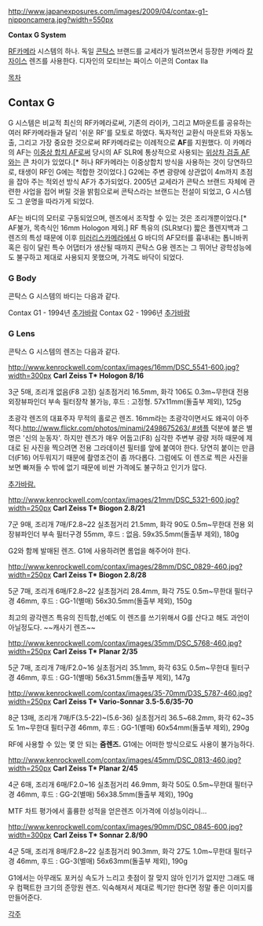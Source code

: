 http://www.japanexposures.com/images/2009/04/contax-g1-nipponcamera.jpg?width=550px

'''Contax G System'''

[[RF카메라]] 시스템의 하나.
독일 [[콘탁스]] 브랜드를 교세라가 빌려쓰면서 등장한 카메라 [[칼 자이스]] 렌즈를 사용한다. 디자인의 모티브는 짜이스 이콘의 Contax IIa

[[목차]]
== Contax G ==
G 시스템은 비교적 최신의 RF카메라로써, 기존의 라이카, 그리고 M마운트를 공유하는 여러 RF카메라들과 달리 '쉬운 RF'를 모토로 하였다. 독자적인 교환식 마운트와 자동노출, 그리고 가장 중요한 것으로써 RF카메라로는 이례적으로 '''AF'''를 지원했다.
이 카메라의 AF는 [[이중상 합치 AF]]로써 당시의 AF SLR에 통상적으로 사용되는 [[위상차 검출 AF]]와는 큰 차이가 있었다.[* 허나 RF카메라는 이중상합치 방식을 사용하는 것이 당연하므로, 태생이 RF인 G에는 적합한 것이었다.] G2에는 주변 광량에 상관없이 4m까지 초점을 잡아 주는 적외선 방식 AF가 추가되었다.
2005년 교세라가 콘탁스 브랜드 자체에 관련한 사업을 접어 버릴 것을 밝힘으로써 콘탁스라는 브랜드는 전설이 되었고, G 시스템도 그 운명을 따라가게 되었다.

AF는 바디의 모터로 구동되었으며, 렌즈에서 조작할 수 있는 것은 조리개뿐이었다.[* AF불가, 목측식인 16mm Hologon 제외.] RF 특유의 (SLR보다) 짧은 플렌지백과 그 렌즈의 특성 때문에 이후 [[미러리스]]카메라에서 G 바디의 AF모터를 흉내내는 톱니바퀴 혹은 링이 달린 특수 어댑터가 생산될 때까지 콘탁스 G용 렌즈는 그 뛰어난 광학성능에도 불구하고 제대로 사용되지 못했으며, 가격도 바닥이 되었다.

=== G Body ===
콘탁스 G 시스템의 바디는 다음과 같다.

Contax G1 - 1994년
[[추가바람]]
Contax G2 - 1996년
[[추가바람]]

=== G Lens ===
콘탁스 G 시스템의 렌즈는 다음과 같다.

http://www.kenrockwell.com/contax/images/16mm/DSC_5541-600.jpg?width=300px
'''Carl Zeiss T* Hologon 8/16'''

3군 5매, 조리개 없음(F8 고정)
실초점거리 16.5mm, 화각 106도
0.3m~무한대
전용 외장뷰파인더 부속
필터장착 불가능, 후드 : 고정형.
57x11mm(돌출부 제외), 125g

초광각 렌즈의 대표주자 무적의 홀로곤 렌즈. 16mm라는 초광각이면서도 왜곡이 아주 적다.[[http://www.flickr.com/photos/minami/2498675263/ #샘플]] 덕분에 붙은 별명은 '신의 눈동자'. 하지만 렌즈가 매우 어둡고(F8) 심각한 주변부 광량 저하 때문에 제대로 된 사진을 찍으려면 전용 그라데이션 필터를 앞에 붙여야 한다. 당연히 붙이는 만큼 더(F16) 어두워지기 때문에 촬영조건이 좀 까다롭다. 그럼에도 이 렌즈로 찍은 사진을 보면 빠져들 수 밖에 없기 때문에 비싼 가격에도 불구하고 인기가 많다.

[[추가바람.]]

http://www.kenrockwell.com/contax/images/21mm/DSC_5321-600.jpg?width=250px
'''Carl Zeiss T* Biogon 2.8/21'''

7군 9매, 조리개 7매/F2.8~22
실초점거리 21.5mm, 화각 90도
0.5m~무한대
전용 외장뷰파인더 부속
필터구경 55mm, 후드 : 없음.
59x35.5mm(돌출부 제외), 180g

G2와 함께 발매된 렌즈. G1에 사용하려면 롬업을 해주어야 한다.

http://www.kenrockwell.com/contax/images/28mm/DSC_0829-460.jpg?width=250px
'''Carl Zeiss T* Biogon 2.8/28'''

5군 7매, 조리개 6매/F2.8~22
실초점거리 28.4mm, 화각 75도
0.5m~무한대
필터구경 46mm, 후드 : GG-1(별매)
56x30.5mm(돌출부 제외), 150g

최고의 광각렌즈 특유의 진득함,선예도 이 렌즈를 쓰기위해서 G를 산다고 해도 과언이 아닐정도다. ~~캐사기 렌즈~~

http://www.kenrockwell.com/contax/images/35mm/DSC_5768-460.jpg?width=250px
'''Carl Zeiss T* Planar 2/35'''

5군 7매, 조리개 7매/F2.0~16
실초점거리 35.1mm, 화각 63도
0.5m~무한대
필터구경 46mm, 후드 : GG-1(별매)
56x31.5mm(돌출부 제외), 147g

http://www.kenrockwell.com/contax/images/35-70mm/D3S_5787-460.jpg?width=250px
'''Carl Zeiss T* Vario-Sonnar 3.5-5.6/35-70'''

8군 13매, 조리개 7매/F(3.5-22)~(5.6-36)
실초점거리 36.5~68.2mm, 화각 62~35도
1m~무한대
필터구경 46mm, 후드 : GG-1(별매)
60x54mm(돌출부 제외), 290g

RF에 사용할 수 있는 몇 안 되는 '''줌렌즈.'''
G1에는 어떠한 방식으로도 사용이 불가능하다.

http://www.kenrockwell.com/contax/images/45mm/DSC_0813-460.jpg?width=250px
'''Carl Zeiss T* Planar 2/45'''

4군 6매, 조리개 6매/F2.0~16
실초점거리 46.9mm, 화각 50도
0.5m~무한대
필터구경 46mm, 후드 : GG-2(별매)
56x38.5mm(돌출부 제외), 190g

MTF 차트 평가에서 훌륭한 성적을 얻은렌즈 이가격에 이성능이라니...

http://www.kenrockwell.com/contax/images/90mm/DSC_0845-600.jpg?width=300px
'''Carl Zeiss T* Sonnar 2.8/90'''

4군 5매, 조리개 8매/F2.8~22
실초점거리 90.3mm, 화각 27도
1.0m~무한대
필터구경 46mm, 후드 : GG-3(별매)
56x63mm(돌출부 제외), 190g

G1에서는 아무래도 포커싱 속도가 느리고 촛점이 잘 맞지 않아 인기가 없지만 
그래도 매우 컴팩트한 크기의 준망원 렌즈. 익숙해져서 제대로 찍기만 한다면
정말 좋은 이미지를 만들어준다.

[[각주]]
